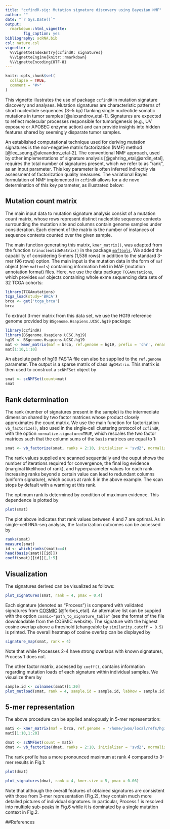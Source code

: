 ```yaml
---
title: "ccfindR-sig: Mutation signature discovery using Bayesian NMF"
author: ""
date: "`r Sys.Date()`"
output: 
  rmarkdown::html_vignette:
        fig_caption: yes
bibliography: scRNA.bib
csl: nature.csl
vignette: >
  %\VignetteIndexEntry{ccfindR: signatures}
  %\VignetteEngine{knitr::rmarkdown}
  %\VignetteEncoding{UTF-8}
---
```


```r
knitr::opts_chunk$set(
  collapse = TRUE,
  comment = "#>"
)
```

This vignette illustrates the use of package `ccfindR` in mutation signature
discovery and analyses. Mutation signatures are characteristic patterns of
short nucleotide sequences (3~5 bp) flanking single nucleotide somatic mutations
in tumor samples [@alexandrov_etal-1]. Signatures are expected to reflect molecular processes responsible for tumorigenesis (e.g., UV exposure or APOBEC enzyme action) and 
can provide insights into hidden features shared by seemingly disparate tumor samples.

An established computational technique used for deriving mutation signatures is
the non-negative matrix factorization (NMF) 
method [@lee_seung,@alexandrov_etal-2]. The conventional NMF approach,
used by other implementations of signature analysis [@gehring_etal,@ardin_etal],
requires the total number of signatures present, which we refer to as "rank", 
as an input parameter. This key parameter is often inferred indirectly via
assessment of factorization quality measures.
The variational Bayes formulation of NMF implemented 
in `ccfindR` 
allows for a de novo determination of this key parameter, as illustrated below:


## Mutation count matrix

The main input data to mutation signature analysis consist of a mutation count
matrix, whose rows represent distinct nucleotide sequence contexts surrounding
the mutation site and columns contain genome samples under consideration. 
Each element of the matrix is the number of instances of sequence contexts
counted over the given sample.

The main function generating this matrix, `kmer_matrix()`, was adapted from the
function `trinucleotideMatrix()` in the package [`maftools`](https://bioconductor.org/packages/release/bioc/vignettes/maftools/inst/doc/maftools.html). 
We added the capability of considering 5-mers (1,536 rows) 
in addition to the standard 3-mer (96 rows) option.
The main input is the mutation data in the form of `maf` object (see `maftools`)
containing information held in MAF (mutation annotation format) files. 
Here, we use the data package `TCGAmutations`, which provides `maf` objects containing 
whole exme sequencing data sets of 32 TCGA cohorts:

```r
library(TCGAmutations)
tcga_load(study='BRCA')
brca <- get('tcga_brca')
brca
```

To extract 3-mer matrix from this data set, we use the HG19 reference genome provided
by `BSgenome.Hsapiens.UCSC.hg19` package:
```r
library(ccfindR)
library(BSgenome.Hsapiens.UCSC.hg19)
hg19 <- BSgenome.Hsapiens.UCSC.hg19
mat <- kmer_matrix(maf = brca, ref.genome = hg19, prefix = 'chr', renameChr = c('chr23','chrX'))
mat[1:10,1:10]
```
An absolute path of hg19 FASTA file can also be supplied to the `ref.genome` parameter. 
The output is a sparse matrix of class `dgCMatrix`. 
This matrix is then used to construct a `scNMFSet` object by
```r
smat <- scNMFSet(count=mat)
smat
```

## Rank determination

The rank (number of signatures present in the sample) is the intermediate dimension
shared by two factor matrices whose product closely approximates the count matrix.
We use the main function for factorization `vb_factorize()`, also used in the
single-cell clustering protocol of `ccfindR`, with the option `normalize.signature=TRUE`, which rescales the two factor matrices such that
the column sums of the `basis` matrices are equal to 1:
```r
smat <- vb_factorize(smat, ranks = 2:10, initializer = 'svd2', normalize.signature = TRUE)
```
The rank values supplied are scanned sequentially and the ouput shows the number of iterations required for convergence, the final log evidence (marginal likelihood of rank), and hyperparameter values for each rank. Increasing ranks beyond a certain
value can lead to redundant columns (uniform signature), which occurs at rank 8 in 
the above example. The scan stops by default with a warning at this rank.

The optimum rank is determined by
condition of maximum evidence. This dependence is plotted by
```r
plot(smat)
```

The plot above indicates that rank values between 4 and 7 are optimal. 
As in single-cell RNA-seq analysis, the factorization outcomes can be accessed
by
```r
ranks(smat)
measure(smat)
id <- which(ranks(smat)==4)
head(basis(smat)[[id]])
coeff(smat)[[id]][,1:5]
```

## Visualization

The signatures derived can be visualized as follows:
```r
plot_signatures(smat, rank = 4, pmax = 0.4)
```

Each signature (denoted as "Process") is compared with validated signatures 
from [COSMIC](https://cancer.sanger.ac.uk/cosmic/signatures) [@forbes_etal]. 
An alternative list 
can be suppied with the option `cosmic="path_to_signature_table"` 
(see the format 
of the file downloadable from the COSMIC website). The signature with the 
highest cosine overlap above a threshold (changeable by `similarity.cutoff = 0.5`)
is printed. The overall heatmap of cosine overlap can be displayed by
```r
signature_map(smat, rank = 4)
```

Note that while Processes 2-4 have strong overlaps with known signatures, Process 1 does not.

The other factor matrix, accessed by `coeff()`, contains information regarding
mutation loads of each signature within individual samples. We visualize them by
```r
sample.id <- colnames(smat)[1:20]
plot_mutload(smat, rank = 4, sample.id = sample.id, labRow = sample.id)
```

## 5-mer representation

The above procedure can be applied analogously in 5-mer representation:
```r
mat5 <- kmer_matrix(maf = brca, ref.genome = '/home/jwoo/local/refs/hg19.fa', prefix = 'chr', renameChr = c('chr23','chrX'), kmer.size = 5)
mat5[1:10,1:20]

dmat <- scNMFSet(count = mat5)
dmat <- vb_factorize(dmat, ranks = 2:10, initializer = 'svd2', normalize.signature = TRUE)
```

The rank profile has a more pronounced maximum at rank 4 compared to 3-mer results
in Fig.1:
```r
plot(dmat)
```

```r
plot_signatures(dmat, rank = 4, kmer.size = 5, pmax = 0.06)
```

Note that although the overall features of obtained signatures are consistent with those from 3-mer representation (Fig.2), they contain much more detailed pictures of
individual signatures. In particular, Process 1 is resolved into multiple sub-peaks
in Fig.6 while it is dominated by a single mutation context in Fig.2.

##References